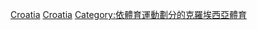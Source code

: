 {{Commonscat|Badminton in Croatia}}

[[Category:各國羽毛球|Croatia]]
[[Category:歐洲羽毛球|Croatia]]
[[Category:依體育運動劃分的克羅埃西亞體育|Category:依體育運動劃分的克羅埃西亞體育]]